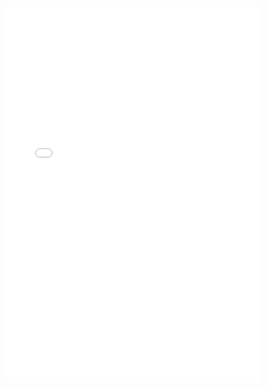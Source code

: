<iframe src="./HW6/geospatial.html" title="task1" width="100%" height=750 frameBorder="0"></iframe>
